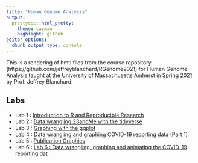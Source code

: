```yaml
---
title: "Human Genome Analysis"
output:
  prettydoc::html_pretty:
    theme: cayman
    highlight: github
editor_options: 
  chunk_output_type: console
---
```


This is a rendering of hmtl files from the course repository  (https://github.com/jeffreyblanchard/RGenome2021) for Human Genome Analysis taught at the University of Massachusetts Amherst in Spring 2021 by Prof. Jeffrey Blanchard.

## Labs

* Lab 1 : [Introduction to R and Reproducible Research](HumGen_Lab1_intro.html)
* Lab 2 : [Data wrangling 23andMe with the tidyverse](HumGen_Lab2_datawrangle.html)
* Lab 3 : [Graphing with the ggplot](HumGen_Lab3_datavis.html)
* Lab 4 : [Data wrangling and graphing COVID-19 reporting data (Part 1)](HumGen_Lab4_datavis.html)
* Lab 5 : [Publication Graphics](HumGen_Lab5_pub_graphics.html)
* Lab 6 : [Lab 6 : Data wrangling, graphing and animating the COVID-19 reporting dat](HumGen_Lab6_datavis.html)